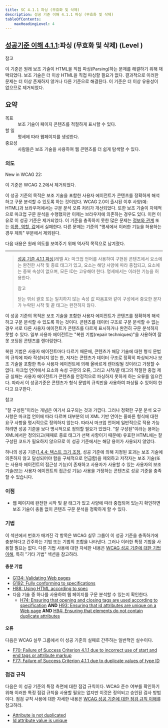 ```yaml
---
title: SC 4.1.1 파싱 (무효화 및 삭제)
description: 성공 기준 이해 4.1.1 파싱 (무효화 및 삭제)
tableOfContents:
    maxHeadingLevel: 4
---
```



## [성공기준 이해 4.1.1](https://w3.org/TR/WCAG22#parsing):파싱 (무효화 및 삭제) (Level )

<Card title="성공 기준(SC)"></Card>

참고

이 기준은 원래 보조 기술이 HTML을 직접 파싱(Parsing)하는 문제를 해결하기 위해 채택되었다. 보조 기술은 더 이상 HTML을 직접 파싱할 필요가 없다. 결과적으로 이러한 문제는 더 이상 존재하지 않거나 다른 기준으로 해결된다. 이 기준은 더 이상 유용성이 없으므로 제거되었다.

## 요약

<dl>
<dt>목표</dt>
<dd>보조 기술이 페이지 콘텐츠를 적절하게 표시할 수 있다.</dd>
<dt>할 일</dt>
<dd>명세에 따라 웹페이지를 생성한다.</dd>
<dt>중요성</dt>
<dd>사람들은 보조 기술을 사용하여 웹 콘텐츠를 더 쉽게 탐색할 수 있다.</dd>
</dl>

### 의도

New in WCAG 22:

이 기준은 WCAG 2.2에서 제거되었다.

이 성공 기준의 목적은 보조 기술을 포함한 사용자 에이전트가 콘텐츠를 정확하게 해석하고 구문 분석할 수 있도록 하는 것이었다. WCAG 2.0이 출시된 이후 사양(예: HTML)과 브라우저에서는 구문 분석 오류 처리가 개선되었다. 또한 보조 기술이 자체적으로 마크업 구문 분석을 수행했지만 이제는 브라우저에 의존하는 경우도 있다. 이런 이유로 이 성공 기준은 제거되었다. 이 기준을 충족하지 못한 많은 문제는 [정보와 관계](info-and-relationships) 또는 [이름, 역할, 값](name-role-value)에서 실패한다. 다른 문제는 기준의 "명세에서 이러한 기능을 허용하는 경우 제외" 부분에서 제외된다.

다음 내용은 원래 의도를 보여주기 위해 역사적 목적으로 남겨졌다.

---

> [성공 기준 4.1.1 파싱](https://www.w3.org/TR/WCAG21/#parsing)(레벨 A): 마크업 언어를 사용하여 구현된 콘텐츠에서 요소에는 완전한 시작 및 종료 태그가 있고, 요소는 해당 사양에 따라 중첩되고, 요소에는 중복 속성이 없으며, 모든 ID는 고유해야 한다. 명세에서는 이러한 기능을 허용한다.
> 
> 참고
> 
> 닫는 꺾쇠 괄호 또는 일치하지 않는 속성 값 따옴표와 같이 구성에서 중요한 문자가 누락된 시작 및 끝 태그는 완전하지 않다.

이 성공 기준의 목적은 보조 기술을 포함한 사용자 에이전트가 콘텐츠를 정확하게 해석하고 구문 분석할 수 있도록 하는 것이다. 콘텐츠를 데이터 구조로 구문 분석할 수 없는 경우 서로 다른 사용자 에이전트가 콘텐츠를 다르게 표시하거나 완전히 구문 분석하지 못할 수 있다. 일부 사용자 에이전트는 "복원 기법(repair techniques)"을 사용하여 잘못 코딩된 콘텐츠를 렌더링한다.

복원 기법은 사용자 에이전트마다 다르기 때문에, 콘텐츠가 해당 기술에 대한 형식 문법의 규칙에 따라 작성되지 않는 한, 저자는 콘텐츠가 데이터 구조로 정확히 파싱되거나 보조 기술을 포함한 특수 사용자 에이전트에 의해 올바르게 렌더링될 것이라고 가정할 수 없다. 마크업 언어에서 요소와 속성 구문의 오류, 그리고 시작/끝 태그의 적절한 중첩 제공 실패는 사용자 에이전트가 콘텐츠를 안정적으로 파싱하지 못하게 하는 오류를 일으킨다. 따라서 이 성공기준은 콘텐츠가 형식 문법의 규칙만을 사용하여 파싱될 수 있어야 한다고 요구한다.

참고

"잘 구성된"이라는 개념은 여기서 요구되는 것과 가깝다. 그러나 정확한 구문 분석 요구 사항은 마크업 언어에 따라 다르며 대부분의 비 XML 기반 언어는 올바른 형식에 대한 요구 사항을 명시적으로 정의하지 않는다. 따라서 마크업 언어에 일반적으로 적용 가능하려면 성공 기준을 보다 명시적으로 정의할 필요가 있었다. "잘 구성된"이라는 용어는 XML에서만 정의되고(때때로 종료 태그가 선택 사항이기 때문에) 유효한 HTML에는 잘 구성된 코드가 필요하지 않으므로 이 성공 기준에서는 해당 용어가 사용되지 않았다.

하나의 성공 기준([1.4.4: 텍스트 크기 조정](resize-text), 성공 기준에 의해 지정된 효과는 보조 기술에 의존하지 않고 달성되어야 함을 구체적으로 언급함)을 제외하고 저작자는 보조 기술(또는 사용자 에이전트의 접근성 기능)이 존재하고 사용자가 사용할 수 있는 사용자의 보조 기술(또는 사용자 에이전트의 접근성 기능) 사용을 가정하는 콘텐츠로 성공 기준을 충족할 수 있습니다.

### 이점

*   웹 페이지에 완전한 시작 및 끝 태그가 있고 사양에 따라 중첩되어 있는지 확인하면 보조 기술이 충돌 없이 콘텐츠 구문 분석을 정확하게 할 수 있다.

### 기법

이 섹션에서 번호가 매겨진 각 항목은 WCAG 실무 그룹이 이 성공 기준을 충족하기에 충분하다고 간주하는 기법 또는 기법의 조합을 나타낸다. 그러나 이러한 특정 기법을 사용할 필요는 없다. 다른 기법 사용에 대한 자세한 내용은 [WCAG 성공 기준에 대한 기법 이해](understanding-techniques), 특히 "기타 기법" 섹션을 참고하라.

#### 충분 기법

*   [G134: Validating Web pages](https://www.w3.org/WAI/WCAG22/Techniques/general/G134)
*   [G192: Fully conforming to specifications](https://www.w3.org/WAI/WCAG22/Techniques/general/G192)
*   [H88: Using HTML according to spec](https://www.w3.org/WAI/WCAG22/Techniques/html/H88)
*   다음 기술 중 하나를 사용하여 웹 페이지를 구문 분석할 수 있는지 확인한다.
    *   [H74: Ensuring that opening and closing tags are used according to specification](https://www.w3.org/WAI/WCAG22/Techniques/html/H74) **AND** [H93: Ensuring that id attributes are unique on a Web page](https://www.w3.org/WAI/WCAG22/Techniques/html/H93) **AND** [H94: Ensuring that elements do not contain duplicate attributes](https://www.w3.org/WAI/WCAG22/Techniques/html/H94)

#### 오류

다음은 WCAG 실무 그룹에서 이 성공 기준의 실패로 간주하는 일반적인 실수이다.

*   [F70: Failure of Success Criterion 4.1.1 due to incorrect use of start and end tags or attribute markup](https://www.w3.org/WAI/WCAG22/Techniques/failures/F70)
*   [F77: Failure of Success Criterion 4.1.1 due to duplicate values of type ID](https://www.w3.org/WAI/WCAG22/Techniques/failures/F77)

### 점검 규칙

다음은 이 성공 기준의 특정 측면에 대한 점검 규칙이다. WCAG 준수 여부를 확인하기 위해 이러한 특정 점검 규칙을 사용할 필요는 없지만 이것은 정의되고 승인된 검사 방법이다. 점검 규칙 사용에 대한 자세한 내용은 [WCAG 성공 기준에 대한 점검 규칙 이해](understanding-act-rules.html)를 참고하라.

*   [Attribute is not duplicated](https://www.w3.org/WAI/standards-guidelines/act/rules/e6952f/proposed/)
*   [Id attribute value is unique](https://www.w3.org/WAI/standards-guidelines/act/rules/3ea0c8/proposed/)

